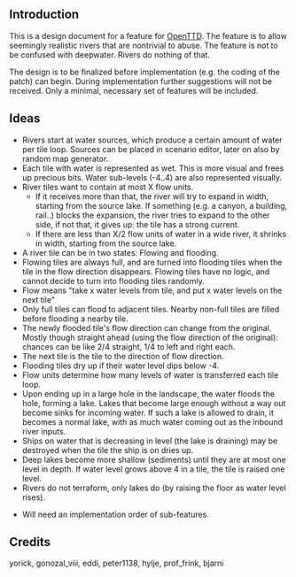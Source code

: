 ==Introduction==
This is a design document for a feature for [http://openttd.org OpenTTD]. The feature 
is to allow seemingly realistic rivers that are nontrivial to abuse. The feature is
not to be confused with deepwater. Rivers do nothing of that.

The design is to be finalized before implementation (e.g. the coding of the patch) 
can begin. During implementation further suggestions will not be received.
Only a minimal, necessary set of features will be included.

==Ideas==

*Rivers start at water sources, which produce a certain amount of water per tile loop. Sources can be placed in scenario editor, later on also by random map generator.
*Each tile with water is represented as wet. This is more visual and frees up precious bits. Water sub-levels (-4..4) are also represented visually.
*River tiles want to contain at most X flow units. 
**If it receives more than that, the river will try to expand in width, starting from the source lake. If something (e.g. a canyon, a building, rail..) blocks the expansion, the river tries to expand to the other side, if not that, it gives up: the tile has a strong current.
**If there are less than X/2 flow units of water in a wide river, it shrinks in width, starting from the source lake. 
*A river tile can be in two states: Flowing and flooding. 
*Flowing tiles are always full, and are turned into flooding tiles when the tile in the flow direction disappears. Flowing tiles have no logic, and cannot decide to turn into flooding tiles randomly.
*Flow means "take x water levels from tile, and put x water levels on the next tile"
*Only full tiles can flood to adjacent tiles. Nearby non-full tiles are filled before flooding a nearby tile.
*The newly flooded tile's flow direction can change from the original. Mostly though straight ahead (using the flow direction of the original): chances can be like 2/4 straight, 1/4 to left and right each.
*The next tile is the tile to the direction of flow direction.
*Flooding tiles dry up if their water level dips below -4.
*Flow units determine how many levels of water is transferred each tile loop.
*Upon ending up in a large hole in the landscape, the water floods the hole, forming a lake. Lakes that become large enough without a way out become sinks for incoming water. If such a lake is allowed to drain, it becomes a normal lake, with as much water coming out as the inbound river inputs.
*Ships on water that is decreasing in level (the lake is draining) may be destroyed when the tile the ship is on dries up.
*Deep lakes become more shallow (sediments) until they are at most one level in depth. If water level grows above 4 in a tile, the tile is raised one level.
*Rivers do not terraform, only lakes do (by raising the floor as water level rises).


*Will need an implementation order of sub-features.

==Credits==

yorick, gonozal_viii, eddi, peter1138, hylje, prof_frink, bjarni